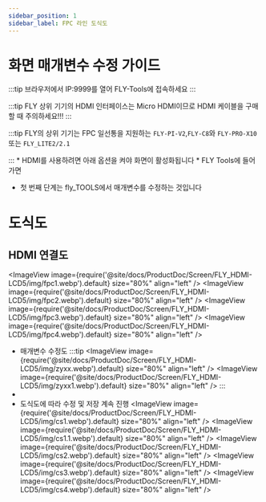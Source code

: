 ```yaml
---
sidebar_position: 1
sidebar_label: FPC 라인 도식도
---
```



# 화면 매개변수 수정 가이드
:::tip
브라우저에서 IP:9999를 열어 FLY-Tools에 접속하세요
:::

:::tip
FLY 상위 기기의 HDMI 인터페이스는 Micro HDMI이므로 HDMI 케이블을 구매할 때 주의하세요!!!
:::

:::tip
FLY의 상위 기기는 FPC 일선통을 지원하는 `FLY-PI-V2`,`FLY-C8`와 `FLY-PRO-X10` 또는 `FLY_LITE2/2.1`

:::
    * HDMI를 사용하려면 아래 옵션을 켜야 화면이 활성화됩니다
    * FLY Tools에 들어가면
* 첫 번째 단계는 fly_TOOLS에서 매개변수를 수정하는 것입니다

# 도식도
## HDMI 연결도
<ImageView image={require('@site/docs/ProductDoc/Screen/FLY_HDMI-LCD5/img/fpc1.webp').default} size="80%" align="left" />
<ImageView image={require('@site/docs/ProductDoc/Screen/FLY_HDMI-LCD5/img/fpc2.webp').default} size="80%" align="left" />
<ImageView image={require('@site/docs/ProductDoc/Screen/FLY_HDMI-LCD5/img/fpc3.webp').default} size="80%" align="left" />
<ImageView image={require('@site/docs/ProductDoc/Screen/FLY_HDMI-LCD5/img/fpc4.webp').default} size="80%" align="left" />
* 매개변수 수정도
:::tip
<ImageView image={require('@site/docs/ProductDoc/Screen/FLY_HDMI-LCD5/img/zyxx.webp').default} size="80%" align="left" />
<ImageView image={require('@site/docs/ProductDoc/Screen/FLY_HDMI-LCD5/img/zyxx1.webp').default} size="80%" align="left" />
:::
*
* 도식도에 따라 수정 및 저장 계속 진행
<ImageView image={require('@site/docs/ProductDoc/Screen/FLY_HDMI-LCD5/img/cs1.webp').default} size="80%" align="left" />
<ImageView image={require('@site/docs/ProductDoc/Screen/FLY_HDMI-LCD5/img/cs1.1.webp').default} size="80%" align="left" />
<ImageView image={require('@site/docs/ProductDoc/Screen/FLY_HDMI-LCD5/img/cs2.webp').default} size="80%" align="left" />
<ImageView image={require('@site/docs/ProductDoc/Screen/FLY_HDMI-LCD5/img/cs3.webp').default} size="80%" align="left" />
<ImageView image={require('@site/docs/ProductDoc/Screen/FLY_HDMI-LCD5/img/cs4.webp').default} size="80%" align="left" />
